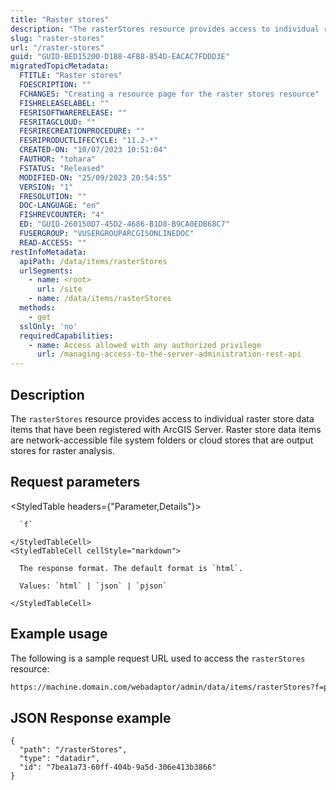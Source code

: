 ```yaml
---
title: "Raster stores"
description: "The rasterStores resource provides access to individual raster store data items that have been registered with ArcGIS Server."
slug: "raster-stores"
url: "/raster-stores"
guid: "GUID-BED15200-D1B8-4FB8-854D-EACAC7FDDD3E"
migratedTopicMetadata:
  FTITLE: "Raster stores"
  FDESCRIPTION: ""
  FCHANGES: "Creating a resource page for the raster stores resource"
  FISHRELEASELABEL: ""
  FESRISOFTWARERELEASE: ""
  FESRITAGCLOUD: ""
  FESRIRECREATIONPROCEDURE: ""
  FESRIPRODUCTLIFECYCLE: "11.2-*"
  CREATED-ON: "10/07/2023 10:51:04"
  FAUTHOR: "tohara"
  FSTATUS: "Released"
  MODIFIED-ON: "25/09/2023 20:54:55"
  VERSION: "1"
  FRESOLUTION: ""
  DOC-LANGUAGE: "en"
  FISHREVCOUNTER: "4"
  ED: "GUID-260150D7-45D2-4686-B1D8-B9CA0EDB68C7"
  FUSERGROUP: "VUSERGROUPARCGISONLINEDOC"
  READ-ACCESS: ""
restInfoMetadata:
  apiPath: /data/items/rasterStores
  urlSegments:
    - name: <root>
      url: /site
    - name: /data/items/rasterStores
  methods:
    - get
  sslOnly: 'no'
  requiredCapabilities:
    - name: Access allowed with any authorized privilege
      url: /managing-access-to-the-server-administration-rest-api
---
```


## Description

The `rasterStores` resource provides access to individual raster store data items that have been registered with ArcGIS Server. Raster store data items are network-accessible file system folders or cloud stores that are output stores for raster analysis.


##  Request parameters

<StyledTable headers={"Parameter,Details"}>
  <StyledTableRow>
    <StyledTableCell cellStyle="markdown">

      `f` 

    </StyledTableCell>
    <StyledTableCell cellStyle="markdown">

      The response format. The default format is `html`.

      Values: `html` | `json` | `pjson`

    </StyledTableCell>
  </StyledTableRow>
</StyledTable>


## Example usage

The following is a sample request URL used to access the `rasterStores` resource:

```markdown
https://machine.domain.com/webadaptor/admin/data/items/rasterStores?f=pjson
```

## JSON Response example

```other
{
  "path": "/rasterStores",
  "type": "datadir",
  "id": "7bea1a73-60ff-404b-9a5d-306e413b3866"
}
```